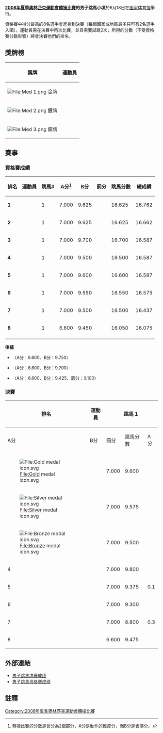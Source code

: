 {{2008年夏季奥林匹克运动会体操比赛}}
'''[[2008年夏季奧林匹克運動會體操比賽|2008年夏季奧林匹克運動會體操比賽]]的男子跳馬小項'''於8月18日在[[国家体育馆|国家体育馆]]舉行。

資格賽中得分最高的8名選手會進身到決賽（每個國家或地區最多只可有2名選手入圍）。運動員需在決賽中再次比賽，並且需要試跳2次，所得的分數（不受資格賽分數影響）將會決賽他們的排名。

== 獎牌榜 ==
{| class="wikitable"
|- bgcolor="#efefef"
!align="center"|獎牌
!align="center"|運動員
|-
| bgcolor="gold" | [[File:Med_1.png|File:Med 1.png]] 金牌
|{{flagIOCathlete|[[莱谢克·布拉尼克|莱谢克·布拉尼克]]|POL|2008年夏季}}
|-
| bgcolor="silver" | [[File:Med_2.png|File:Med 2.png]] 銀牌
|{{flagIOCathlete|[[托马·布艾尔|托马·布艾尔]]|FRA|2008年夏季}}
|-
| bgcolor="cc9966" | [[File:Med_3.png|File:Med 3.png]] 銅牌
|{{flagIOCathlete|[[安东·戈洛楚茨科夫|安东·戈洛楚茨科夫]]|RUS|2008年夏季}}
|}

== 賽事 ==
=== 資格賽成績 ===
{| class="wikitable sortable" style="text-align:center; font-size:95%; width:90%"
!  排名
! 運動員  
! 跳馬#
! A分<ref name=scores>體操比賽的分數是會分為2個部分，A分是動作的難度分，而B分是表演分。</ref>
! B分
! 罰分
! 跳馬分數
! 總成績
|-
| '''1'''
| {{flagIOCathlete|[[马里安·德勒古列斯库|马里安·德勒古列斯库]]|ROU|2008年夏季}}
| 1
| 7.000
| 9.625
| 
| 16.625
| 16.762
|-
| '''2'''
| {{flagIOCathlete|[[托马·布艾尔|托马·布艾尔]]|FRA|2008年夏季}}
| 1
| 7.000
| 9.625
| 
| 16.625
| 16.662
|-
| '''3'''
| {{flagIOCathlete|[[莱谢克·布拉尼克|莱谢克·布拉尼克]]|POL|2008年夏季}}
| 1
| 7.000
| 9.700
| 
| 16.700
| 16.587
|-
| '''4'''
| {{flagIOCathlete|[[德米特里·卡斯佩罗维奇|德米特里·卡斯佩罗维奇]]|BLR|2008年夏季}}
| 1
| 7.000
| 9.500
| 
| 16.500
| 16.587
|-
| '''5'''
| {{flagIOCathlete|[[弗拉菲烏斯·科齊|弗拉菲烏斯·科齊]]|ROU|2008年夏季}}
| 1
| 7.000
| 9.600
| 
| 16.600
| 16.587
|-
| '''6'''
| {{flagIOCathlete|[[安东·戈洛楚茨科夫|安东·戈洛楚茨科夫]]|RUS|2008年夏季}}
| 1
| 7.000
| 9.550
| 
| 16.550
| 16.575
|-
| '''7'''
| {{flagIOCathlete|[[伯努瓦·卡拉诺布|伯努瓦·卡拉诺布]]|FRA|2008年夏季}}
| 1
| 7.000
| 9.500
| 
| 16.500
| 16.437
|-
| '''8'''
| {{flagIOCathlete|[[伊萨克·博特利亚|伊萨克·博特利亚]]|ESP|2008年夏季}}
| 1
| 6.600
| 9.450
| 
| 16.050
| 16.075
|-
|}

'''後補'''
* {{flagIOCathlete|[[凯尔·休费尔特|凯尔·休费尔特]]|CAN|2008年夏季}}（A分：6.600、B分：9.750）
* {{flagIOCathlete|[[法比安·汉比兴|法比安·汉比兴]]|GER|2008年夏季}}（A分：6.600、B分：9.700）
* {{flagIOCathlete|[[弗拉西斯·马拉斯|弗拉西斯·马拉斯]]|GRE|2008年夏季}}（A分：6.600、B分：9.425、罰分：0.100）

=== 決賽 ===
{| class="wikitable sortable" style="text-align:center; width:100%"
!rowspan=2| 排名
!rowspan=2| 運動員
!colspan=4| 跳馬 1
!colspan=4| 跳馬 2
!rowspan=2| 總成績
|-
! A分
! B分
! 罰分
! 跳馬分數
! A分
! B分
! 罰分
! 跳馬分數
|-
! [[File:Gold_medal_icon.svg|File:Gold medal icon.svg]]
| {{flagIOCathlete|[[莱谢克·布拉尼克|莱谢克·布拉尼克]]|POL|2008年夏季}}
| 7.000
| 9.600
| 
| 16.600
| 7.000
| 9.475
| 
| 16.475
| 16.537
|-
! [[File:Silver_medal_icon.svg|File:Silver medal icon.svg]]
| {{flagIOCathlete|[[托马·布艾尔|托马·布艾尔]]|FRA|2008年夏季}}
| 7.000
| 9.575
|
| 16.575
| 7.000
| 9.500
| 
| 16.500
| 16.537
|- 
! [[File:Bronze_medal_icon.svg|File:Bronze medal icon.svg]]
| {{flagIOCathlete|[[安东·戈洛楚茨科夫|安东·戈洛楚茨科夫]]|RUS|2008年夏季}}
| 7.000
| 9.500
|
| 16.500
| 7.000
| 9.450
| 
| 16.450
| 16.475
|-
! 4
| {{flagIOCathlete|[[马里安·德勒古列斯库|马里安·德勒古列斯库]]|ROU|2008年夏季}}
| 7.000
| 9.800
|
| 16.800
| 7.200
| 8.750
| 0.3
| 15.650
| 16.225
|-
! 5
| {{flagIOCathlete|[[伯努瓦·卡拉诺布|伯努瓦·卡拉诺布]]|FRA|2008年夏季}}
| 7.000
| 9.375
| 0.1
| 16.275
| 7.00
| 8.950
| 0.1
| 15.850
| 16.062
|-
! 6
| {{flagIOCathlete|[[德米特里·卡斯佩罗维奇|德米特里·卡斯佩罗维奇]]|BLR|2008年夏季}}
| 7.000
| 9.300
| 
| 16.300
| 7.000
| 8.900
| 0.1
| 15.800
| 16.050
|-
! 7
| {{flagIOCathlete|[[弗拉菲烏斯·科齊|弗拉菲烏斯·科齊]]|ROU|2008年夏季}}
| 7.000
| 8.800
| 0.3
| 15.500
| 7.000
| 9.350
| 
| 16.350
| 15.925
|-
! 8
| {{flagIOCathlete|[[伊萨克·博特利亚|伊萨克·博特利亚]]|ESP|2008年夏季}}
| 6.600
| 9.475
|
| 16.075
| 6.600
| 9.100
| 0.3
| 15.400
| 15.737
|}


== 外部連結 ==
* [https://web.archive.org/web/20080902005022/http://results.beijing2008.cn/WRM/CHI/INF/GA/C73J/GAM002101.shtml#GAM002101 男子跳馬决赛成绩]
* [https://web.archive.org/web/20080823005839/http://results.beijing2008.cn/WRM/CHI/INF/GA/C53B/GAM000101.shtml#GAM002101 男子跳馬资格赛成绩]


== 註釋 ==
<references/>

{{2008BeijingOlympics}}

[[Category:2008年夏季奧林匹克運動會體操比賽|Category:2008年夏季奧林匹克運動會體操比賽]]